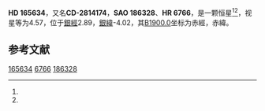{{Starbox begin
| name = HD 165634
}}
{{Starbox observe
| epoch = [[J2000.0|J2000.0]]
| constell = {{星座名待查}}<ref name=SIMBAD>{{cite web
 | url=http://simbad.u-strasbg.fr/simbad/sim-id?Ident=HR+6766
 | title =Pulsating variable Star
 | publisher=Centre de Données astronomiques de Strasbourg
 | work=SIMBAD
 | accessdate=2012-07-13}}</ref><ref name=DATA>{{cite web
 | url=http://vizier.u-strasbg.fr/viz-bin/VizieR-5?-out.add=.&-source=5050&-corr=PK=HR&-out.max=9999&HR=6766
 | title=VizieR Detailed Page
 | accessdate=2012-07-13
 | archive-date=2016-03-05
 | archive-url=https://web.archive.org/web/20160305001018/http://vizier.u-strasbg.fr/viz-bin/VizieR-5?-out.add=.&-source=5050&-corr=PK=HR&-out.max=9999&HR=6766
 | dead-url=no
 }}</ref>
| 星官 = 
| ra = {{RA|18|8|5}}<ref name=SIMBAD /><ref name=DATA />
| dec = {{DEC|-28|27|26}}<ref name=SIMBAD /><ref name=DATA />
| appmag_v = 4.57<ref name=SIMBAD /><ref name=DATA />
}}
{{Starbox character
| class = G7:IIIb*<ref name=SIMBAD /><ref name=DATA />
| b-v = 0.94<ref name=SIMBAD /><ref name=DATA />
| u-b = 0.74<ref name=SIMBAD /><ref name=DATA />
| r-i = 0.53<ref name=SIMBAD /><ref name=DATA />
| variable = 
}}
{{Starbox astrometry
| radial_v = 0.74
| prop_mo_ra = -5
| parallax = 0.023
| p_error = 
}}
{{Starbox catalog
| names =CD-2814174，[[SAO星表|SAO]] 186328，[[HD星表|HD]] 165634，[[HR星表|HR]] 6766}}
{{Starbox reference |Simbad=HR+6766}}
{{Starbox end}}

'''HD 165634'''，又名'''CD-2814174'''，'''SAO 186328'''、'''HR 6766'''，是一颗恒星<ref name=SIMBAD /><ref name=DATA />，视星等为4.57，位于[[銀道座標系|銀經]]2.89，[[銀道座標系|銀緯]]-4.02，其[[B1900.0|B1900.0]]坐标为赤經{{RA|18|1|44.9}}，赤緯{{DEC|-28|-4.02|6}}。

== 参考文献 ==
{{reflist}}

{{star-stub}}

[[Category:HD和HDE天體|165634]]
[[Category:HR天體|6766]]
[[Category:SAO天體|186328]]